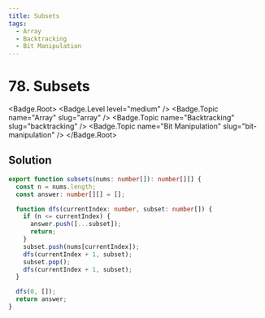 ```yaml
---
title: Subsets
tags:
  - Array
  - Backtracking
  - Bit Manipulation
---
```


# 78. Subsets

<Badge.Root>
  <Badge.Level level="medium" />
  <Badge.Topic name="Array" slug="array" />
  <Badge.Topic name="Backtracking" slug="backtracking" />
  <Badge.Topic name="Bit Manipulation" slug="bit-manipulation" />
</Badge.Root>

## Solution

```typescript filename="solution.ts" copy
export function subsets(nums: number[]): number[][] {
  const n = nums.length;
  const answer: number[][] = [];

  function dfs(currentIndex: number, subset: number[]) {
    if (n <= currentIndex) {
      answer.push([...subset]);
      return;
    }
    subset.push(nums[currentIndex]);
    dfs(currentIndex + 1, subset);
    subset.pop();
    dfs(currentIndex + 1, subset);
  }

  dfs(0, []);
  return answer;
}
```

<ProblemLink codingSite="leetcode" href="https://leetcode.com/problems/subsets" title="Subsets" />
